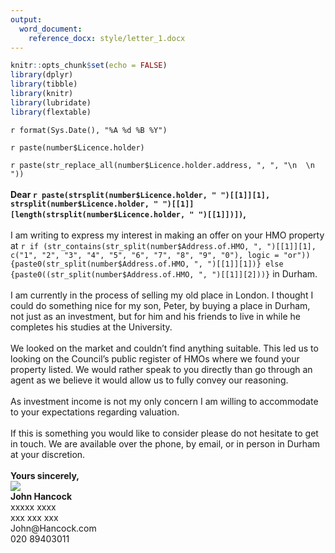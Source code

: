 ---
output:
  word_document:
    reference_docx: style/letter_1.docx
---

```{r setup, include=FALSE}
knitr::opts_chunk$set(echo = FALSE)
library(dplyr)
library(tibble)
library(knitr)
library(lubridate)
library(flextable)
```

:::{custom-style="thedate"}
`r format(Sys.Date(), "%A %d %B %Y")`
:::
  
`r paste(number$Licence.holder)`  

`r paste(str_replace_all(number$Licence.holder.address, ", ", "\n  \n  "))`
\
\
**Dear `r paste(strsplit(number$Licence.holder, " ")[[1]][1], strsplit(number$Licence.holder, " ")[[1]][length(strsplit(number$Licence.holder, " ")[[1]])])`,** 
\
\
I am writing to express my interest in making an offer on your HMO property at `r if (str_contains(str_split(number$Address.of.HMO, ", ")[[1]][1], c("1", "2", "3", "4", "5", "6", "7", "8", "9", "0"), logic = "or")) {paste0(str_split(number$Address.of.HMO, ", ")[[1]][1])} else {paste0((str_split(number$Address.of.HMO, ", ")[[1]][2]))}` in Durham.
\
\
I am currently in the process of selling my old place in London. I thought I could do something nice for my son, Peter, by buying a place in Durham, not just as an investment, but for him and his friends to live in while he completes his studies at the University.
\
\
We looked on the market and couldn't find anything suitable. This led us to looking on the Council's public register of HMOs where we found your property listed. We would rather speak to you directly than go through an agent as we believe it would allow us to fully convey our reasoning.
\
\
As investment income is not my only concern I am willing to accommodate to your expectations regarding valuation.
\
\
If this is something you would like to consider please do not hesitate to get in touch. We are available over the phone, by email, or in person in Durham at your discretion.
\
\
**Yours sincerely,**
\
![](images/JohnHancock.png)
\
**John Hancock**
\
xxxxx xxxx
\
xxx xxx xxx
\
John@Hancock.com
\
020 89403011
\
\